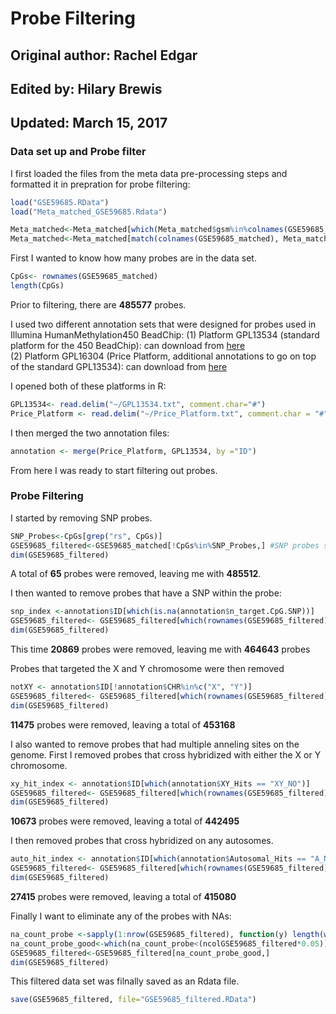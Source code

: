 Probe Filtering
======================

## Original author: Rachel Edgar
## Edited by: Hilary Brewis
## Updated: March 15, 2017

### Data set up and Probe filter

I first loaded the files from the meta data pre-processing steps and formatted it in prepration for probe filtering:
```r
load("GSE59685.RData")
load("Meta_matched_GSE59685.Rdata")
```

```r
Meta_matched<-Meta_matched[which(Meta_matched$gsm%in%colnames(GSE59685_matched)),]
Meta_matched<-Meta_matched[match(colnames(GSE59685_matched), Meta_matched$gsm),]
```

First I wanted to know how many probes are in the data set.
```r
CpGs<- rownames(GSE59685_matched)
length(CpGs)
```
Prior to filtering, there are **485577** probes.

I used two different annotation sets that were designed for probes used in Illumina HumanMethylation450 BeadChip:
(1) Platform GPL13534 (standard platform for the 450 BeadChip): can download from [here](https://www.ncbi.nlm.nih.gov/geo/query/acc.cgi?acc=GPL13534)  
(2) Platform GPL16304 (Price Platform, additional annotations to go on top of the standard GPL13534): can download from [here](https://www.ncbi.nlm.nih.gov/geo/query/acc.cgi?acc=GPL16304)

I opened both of these platforms in R:
```r
GPL13534<- read.delim("~/GPL13534.txt", comment.char="#")
Price_Platform <- read.delim("~/Price_Platform.txt", comment.char = "#")
```

I then merged the two annotation files:
```r
annotation <- merge(Price_Platform, GPL13534, by ="ID")
```
From here I was ready to start filtering out probes. 

### Probe Filtering

I started by removing SNP probes.
```r
SNP_Probes<-CpGs[grep("rs", CpGs)]
GSE59685_filtered<-GSE59685_matched[!CpGs%in%SNP_Probes,] #SNP probes start with rs instead of cg  
dim(GSE59685_filtered) 
```
A total of **65** probes were removed, leaving me with **485512**.

I then wanted to remove probes that have a SNP within the probe:
```r
snp_index <-annotation$ID[which(is.na(annotation$n_target.CpG.SNP))]
GSE59685_filtered<- GSE59685_filtered[which(rownames(GSE59685_filtered)%in%snp_index), ]
dim(GSE59685_filtered)
```
This time **20869** probes were removed, leaving me with **464643** probes

Probes that targeted the X and Y chromosome were then removed
```r
notXY <- annotation$ID[!annotation$CHR%in%c("X", "Y")]
GSE59685_filtered<- GSE59685_filtered[which(rownames(GSE59685_filtered)%in%notXY), ]
dim(GSE59685_filtered) 
```
**11475** probes were removed, leaving a total of **453168**

I also wanted to remove probes that had multiple anneling sites on the genome. First I removed probes that cross hybridized with either the X or Y chromosome.
```r
xy_hit_index <- annotation$ID[which(annotation$XY_Hits == "XY_NO")]
GSE59685_filtered<- GSE59685_filtered[which(rownames(GSE59685_filtered)%in%xy_hit_index), ]
dim(GSE59685_filtered)
```
**10673** probes were removed, leaving a total of **442495**

I then removed probes that cross hybridized on any autosomes.
```r
auto_hit_index <- annotation$ID[which(annotation$Autosomal_Hits == "A_NO")]
GSE59685_filtered<- GSE59685_filtered[which(rownames(GSE59685_filtered)%in%auto_hit_index), ]
dim(GSE59685_filtered)
```
**27415** probes were removed, leaving a total of **415080**

Finally I want to eliminate any of the probes with NAs:
```r
na_count_probe <-sapply(1:nrow(GSE59685_filtered), function(y) length(which(is.na(GSE59685_filtered[y,]))))
na_count_probe_good<-which(na_count_probe<(ncolGSE59685_filtered*0.05))
GSE59685_filtered<-GSE59685_filtered[na_count_probe_good,]
dim(GSE59685_filtered)
```


This filtered data set was filnally saved as an Rdata file.
```r
save(GSE59685_filtered, file="GSE59685_filtered.RData")
```

